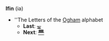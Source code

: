 '''Ifin''' (ia)

* ''The Letters of the [[Ogham]] alphabet
** '''Last''': [[ᚗ]]
** '''Next''': [[ᚙ]]